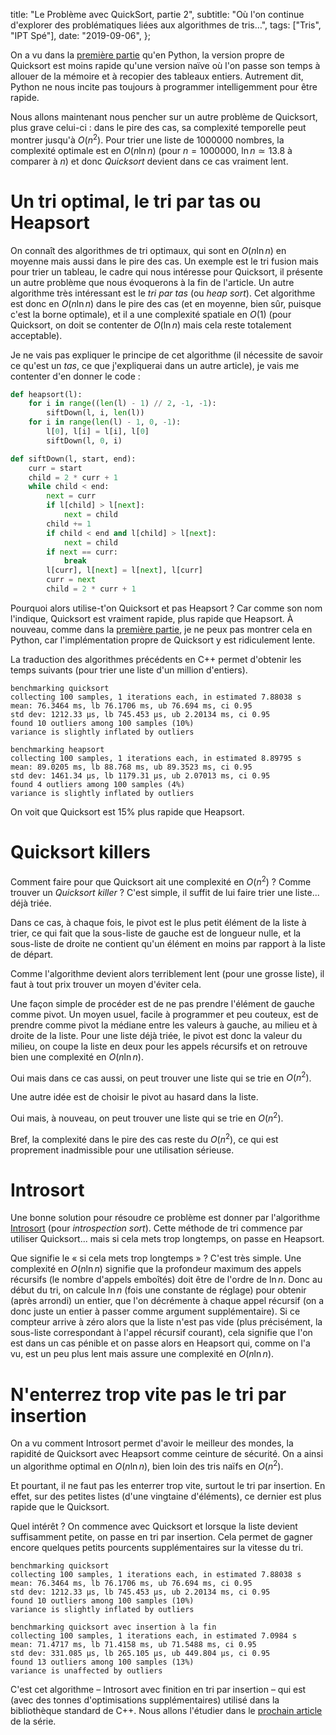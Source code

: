   title: "Le Problème avec QuickSort, partie 2",
  subtitle:
    "Où l'on continue d'explorer des problématiques liées aux algorithmes de tris…",
  tags: ["Tris", "IPT Spé"],
  date: "2019-09-06",
};

On a vu dans la [première partie](../quicksort_1) qu'en Python, la version propre de Quicksort est moins rapide qu'une version naïve où l'on passe son temps à allouer de la mémoire et à recopier des tableaux entiers. Autrement dit, Python ne nous incite pas toujours à programmer intelligemment pour être rapide.

Nous allons maintenant nous pencher sur un autre problème de Quicksort, plus grave celui-ci&nbsp;: dans le pire des cas, sa complexité temporelle peut montrer jusqu'à $O(n^2)$. Pour trier une liste de 1000000 nombres, la complexité optimale est en $O(n \ln n)$ (pour $n = 1000000$, $\ln n \simeq 13.8$ à comparer à $n$) et donc _Quicksort_ devient dans ce cas vraiment lent.

# Un tri optimal, le tri par tas ou Heapsort

On connaît des algorithmes de tri optimaux, qui sont en $O(n \ln n)$ en moyenne mais aussi dans le pire des cas. Un exemple est le tri fusion mais pour trier un tableau, le cadre qui nous intéresse pour Quicksort, il présente un autre problème que nous évoquerons à la fin de l'article. Un autre algorithme très intéressant est le _tri par tas_ (ou _heap sort_). Cet algorithme est donc en $O(n \ln n)$ dans le pire des cas (et en moyenne, bien sûr, puisque c'est la borne optimale), et il a une complexité spatiale en $O(1)$ (pour Quicksort, on doit se contenter de $O(\ln n)$ mais cela reste totalement acceptable).

Je ne vais pas expliquer le principe de cet algorithme (il nécessite de savoir ce qu'est un _tas_, ce que j'expliquerai dans un autre article), je vais me contenter d'en donner le code&nbsp;:

```python
def heapsort(l):
    for i in range((len(l) - 1) // 2, -1, -1):
        siftDown(l, i, len(l))
    for i in range(len(l) - 1, 0, -1):
        l[0], l[i] = l[i], l[0]
        siftDown(l, 0, i)

def siftDown(l, start, end):
    curr = start
    child = 2 * curr + 1
    while child < end:
        next = curr
        if l[child] > l[next]:
            next = child
        child += 1
        if child < end and l[child] > l[next]:
            next = child
        if next == curr:
            break
        l[curr], l[next] = l[next], l[curr]
        curr = next
        child = 2 * curr + 1
```

Pourquoi alors utilise-t'on Quicksort et pas Heapsort&nbsp;? Car comme son nom l'indique, Quicksort est vraiment rapide, plus rapide que Heapsort. À nouveau, comme dans la [première partie](../quicksort_1), je ne peux pas montrer cela en Python, car l'implémentation propre de Quicksort y est ridiculement lente.

La traduction des algorithmes précédents en C++ permet d'obtenir les temps suivants (pour trier une liste d'un million d'entiers).

```
benchmarking quicksort
collecting 100 samples, 1 iterations each, in estimated 7.88038 s
mean: 76.3464 ms, lb 76.1706 ms, ub 76.694 ms, ci 0.95
std dev: 1212.33 μs, lb 745.453 μs, ub 2.20134 ms, ci 0.95
found 10 outliers among 100 samples (10%)
variance is slightly inflated by outliers

benchmarking heapsort
collecting 100 samples, 1 iterations each, in estimated 8.89795 s
mean: 89.0205 ms, lb 88.768 ms, ub 89.3523 ms, ci 0.95
std dev: 1461.34 μs, lb 1179.31 μs, ub 2.07013 ms, ci 0.95
found 4 outliers among 100 samples (4%)
variance is slightly inflated by outliers
```

On voit que Quicksort est $15\%$ plus rapide que Heapsort.

# Quicksort killers

Comment faire pour que Quicksort ait une complexité en $O(n^2)$&nbsp;? Comme trouver un _Quicksort killer_&nbsp;? C'est simple, il suffit de lui faire trier une liste... déjà triée.

Dans ce cas, à chaque fois, le pivot est le plus petit élément de la liste à trier, ce qui fait que la sous-liste de gauche est de longueur nulle, et la sous-liste de droite ne contient qu'un élément en moins par rapport à la liste de départ.

Comme l'algorithme devient alors terriblement lent (pour une grosse liste), il faut à tout prix trouver un moyen d'éviter cela.

Une façon simple de procéder est de ne pas prendre l'élément de gauche comme pivot. Un moyen usuel, facile à programmer et peu couteux, est de prendre comme pivot la médiane entre les valeurs à gauche, au milieu et à droite de la liste. Pour une liste déjà triée, le pivot est donc la valeur du milieu, on coupe la liste en deux pour les appels récursifs et on retrouve bien une complexité en $O(n \ln n)$.

Oui mais dans ce cas aussi, on peut trouver une liste qui se trie en&nbsp;$O(n^2)$.

Une autre idée est de choisir le pivot au hasard dans la liste.

Oui mais, à nouveau, on peut trouver une liste qui se trie en&nbsp;$O(n^2)$.

Bref, la complexité dans le pire des cas reste du $O(n^2)$, ce qui est proprement inadmissible pour une utilisation sérieuse.

# Introsort

Une bonne solution pour résoudre ce problème est donner par l'algorithme [Introsort](https://fr.wikipedia.org/wiki/Introsort) (pour _introspection sort_). Cette méthode de tri commence par utiliser Quicksort... mais si cela mets trop longtemps, on passe en Heapsort.

Que signifie le «&nbsp;si cela mets trop longtemps&nbsp;»&nbsp;? C'est très simple. Une complexité en $O(n \ln n)$ signifie que la profondeur maximum des appels récursifs (le nombre d'appels emboîtés) doit être de l'ordre de $\ln n$. Donc au début du tri, on calcule $\ln n$ (fois une constante de réglage) pour obtenir (après arrondi) un entier, que l'on décrémente à chaque appel récursif (on a donc juste un entier à passer comme argument supplémentaire). Si ce compteur arrive à zéro alors que la liste n'est pas vide (plus précisément, la sous-liste correspondant à l'appel récursif courant), cela signifie que l'on est dans un cas pénible et on passe alors en Heapsort qui, comme on l'a vu, est un peu plus lent mais assure une complexité en $O(n \ln n)$.

# N'enterrez trop vite pas le tri par insertion

On a vu comment Introsort permet d'avoir le meilleur des mondes, la rapidité de Quicksort avec Heapsort comme ceinture de sécurité. On a ainsi un algorithme optimal en $O(n \ln n)$, bien loin des tris naïfs en $O(n^2)$.

Et pourtant, il ne faut pas les enterrer trop vite, surtout le tri par insertion. En effet, sur des petites listes (d'une vingtaine d'éléments), ce dernier est plus rapide que le Quicksort.

Quel intérêt&nbsp;? On commence avec Quicksort et lorsque la liste devient suffisamment petite, on passe en tri par insertion. Cela permet de gagner encore quelques petits pourcents supplémentaires sur la vitesse du tri.

```
benchmarking quicksort
collecting 100 samples, 1 iterations each, in estimated 7.88038 s
mean: 76.3464 ms, lb 76.1706 ms, ub 76.694 ms, ci 0.95
std dev: 1212.33 μs, lb 745.453 μs, ub 2.20134 ms, ci 0.95
found 10 outliers among 100 samples (10%)
variance is slightly inflated by outliers

benchmarking quicksort avec insertion à la fin
collecting 100 samples, 1 iterations each, in estimated 7.0984 s
mean: 71.4717 ms, lb 71.4158 ms, ub 71.5488 ms, ci 0.95
std dev: 331.085 μs, lb 265.105 μs, ub 449.804 μs, ci 0.95
found 13 outliers among 100 samples (13%)
variance is unaffected by outliers
```

C'est cet algorithme – Introsort avec finition en tri par insertion – qui est (avec des tonnes d'optimisations supplémentaires) utilisé dans la bibliothèque standard de C++. Nous allons l'étudier dans le [prochain article](quicksort3) de la série.
